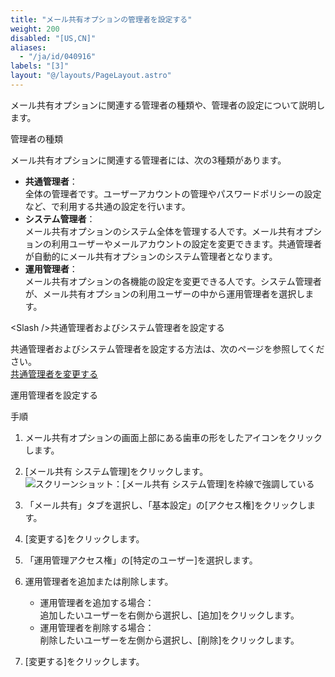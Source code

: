 ```yaml
---
title: "メール共有オプションの管理者を設定する"
weight: 200
disabled: "[US,CN]"
aliases:
  - "/ja/id/040916"
labels: "[3]"
layout: "@/layouts/PageLayout.astro"
---
```




メール共有オプションに関連する管理者の種類や、管理者の設定について説明します。

<Heading id="m_list_user_m_administrator_10">管理者の種類</Heading>

メール共有オプションに関連する管理者には、次の3種類があります。

* **<Slash />共通管理者**：  
  <Slash />全体の管理者です。ユーザーアカウントの管理やパスワードポリシーの設定など、<Slash />で利用する共通の設定を行います。
* **システム管理者**：  
  メール共有オプションのシステム全体を管理する人です。メール共有オプションの利用ユーザーやメールアカウントの設定を変更できます。<Slash />共通管理者が自動的にメール共有オプションのシステム管理者となります。
* **運用管理者**：  
  メール共有オプションの各機能の設定を変更できる人です。システム管理者が、メール共有オプションの利用ユーザーの中から運用管理者を選択します。

<Heading id="m_list_user_m_administrator_20">&lt;Slash /&gt;共通管理者およびシステム管理者を設定する</Heading>

<Slash />共通管理者およびシステム管理者を設定する方法は、次のページを参照してください。  
[<Slash />共通管理者を変更する](/general/ja/id/0208.html)

<Heading id="m_list_user_m_administrator_30">運用管理者を設定する</Heading>

<Heading level={3} id="m_list_user_m_administrator_3010">手順</Heading>

1. メール共有オプションの画面上部にある歯車の形をしたアイコンをクリックします。

1. [メール共有 システム管理]をクリックします。  
    <Img src="/k/kintone/img-ja/m_server_01.png" alt="スクリーンショット：[メール共有 システム管理]を枠線で強調している" />

1. 「メール共有」タブを選択し、「基本設定」の[アクセス権]をクリックします。

1. [変更する]をクリックします。

1. 「運用管理アクセス権」の[特定のユーザー]を選択します。

1. 運用管理者を追加または削除します。  

   * 運用管理者を追加する場合：  
     追加したいユーザーを右側から選択し、[追加]をクリックします。
   * 運用管理者を削除する場合：  
     削除したいユーザーを左側から選択し、[削除]をクリックします。

1. [変更する]をクリックします。
